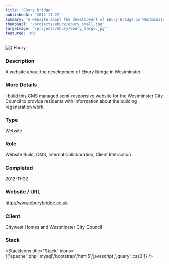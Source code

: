 ```yaml
---
title: 'Ebury Bridge'
publishedAt: '2012-11-22'
summary: 'A website about the development of Ebury Bridge in Westminster'
thumbnail: '/projects/ebury/ebury_small.jpg'
largeImage: '/projects/ebury/ebury_large.jpg'
featured: 'no'
---
```


<div className="relative w-full h-[400px] sm:h-[600px] md:h-[760px] lg:h-[920px]">
  <Image
    alt={'Ebury Bridge'}
    src={'/projects/ebury/ebury.jpg'}
    sizes="(max-width: 640px) 100%, 100%"
    fill={true}
    priority
    style={{
      objectFit: 'contain'
    }}
  />
</div>

### Description

A website about the development of Ebury Bridge in Westminster

### More Details

I build this CMS managed semi-responsive website for the Westminster City Council to provide residents with information about the building regeneration work.

### Type

Website

### Role

Website Build, CMS, Internal Collaboration, Client Interaction

### Completed
2012-11-22

### Website / URL
http://www.eburybridge.co.uk

### Client
Citywest Homes and Westminster City Council

### Stack

<StackIcons
  title="Stack"
  icons={['apache','php','mysql','bootstrap','html5','javascript','jquery','css3']}
  />
